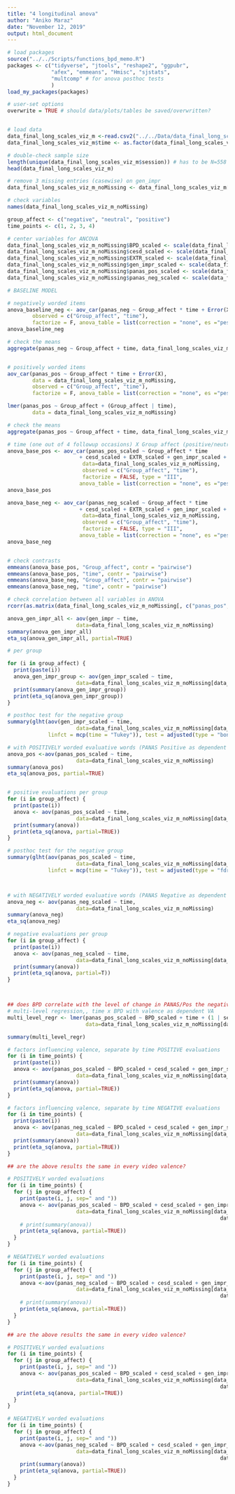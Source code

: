 ```yaml
---
title: "4 longitudinal anova"
author: "Aniko Maraz"
date: "November 12, 2019"
output: html_document
---
```




```r
# load packages
source("../../Scripts/functions_bpd_memo.R")
packages <- c("tidyverse", "jtools", "reshape2", "ggpubr", 
              "afex", "emmeans", "Hmisc", "sjstats", 
              "multcomp" # for anova posthoc tests
              )
load_my_packages(packages)

# user-set options
overwrite = TRUE # should data/plots/tables be saved/overwritten?


# load data
data_final_long_scales_viz_m <-read.csv2("../../Data/data_final_long_scales_viz_m.csv")
data_final_long_scales_viz_m$time <- as.factor(data_final_long_scales_viz_m$time)

# double-check sample size
length(unique(data_final_long_scales_viz_m$session)) # has to be N=558
head(data_final_long_scales_viz_m)

# remove 3 missing entries (casewise) on gen_impr
data_final_long_scales_viz_m_noMissing <- data_final_long_scales_viz_m[!is.na(data_final_long_scales_viz_m$gen_impr), ]

# check variables
names(data_final_long_scales_viz_m_noMissing)

```

```r
group_affect <- c("negative", "neutral", "positive")
time_points <- c(1, 2, 3, 4)

```


```r
# center variables for ANCOVA
data_final_long_scales_viz_m_noMissing$BPD_scaled <- scale(data_final_long_scales_viz_m_noMissing$BPD, center = TRUE, scale = TRUE)
data_final_long_scales_viz_m_noMissing$cesd_scaled <- scale(data_final_long_scales_viz_m_noMissing$cesd, center = TRUE, scale = TRUE)
data_final_long_scales_viz_m_noMissing$EXTR_scaled <- scale(data_final_long_scales_viz_m_noMissing$EXTR, center = TRUE, scale = TRUE)
data_final_long_scales_viz_m_noMissing$gen_impr_scaled <- scale(data_final_long_scales_viz_m_noMissing$gen_impr, center = TRUE, scale = TRUE)
data_final_long_scales_viz_m_noMissing$panas_pos_scaled <- scale(data_final_long_scales_viz_m_noMissing$panas_pos, center = TRUE, scale = TRUE)
data_final_long_scales_viz_m_noMissing$panas_neg_scaled <- scale(data_final_long_scales_viz_m_noMissing$panas_neg, center = TRUE, scale = TRUE)

```

```r
# BASELINE MODEL

# negatively worded items
anova_baseline_neg <- aov_car(panas_neg ~ Group_affect * time + Error(X), data = data_final_long_scales_viz_m_noMissing, 
        observed = c("Group_affect", "time"), 
        factorize = F, anova_table = list(correction = "none", es ="pes"))
anova_baseline_neg

# check the means
aggregate(panas_neg ~ Group_affect + time, data_final_long_scales_viz_m_noMissing, mean)


# positively worded items
aov_car(panas_pos ~ Group_affect * time + Error(X),
        data = data_final_long_scales_viz_m_noMissing,
        observed = c("Group_affect", "time"), 
        factorize = F, anova_table = list(correction = "none", es ="pes"))

lmer(panas_pos ~ Group_affect + (Group_affect | time),
        data = data_final_long_scales_viz_m_noMissing)

# check the means
aggregate(panas_pos ~ Group_affect + time, data_final_long_scales_viz_m_noMissing, mean)

```

```r
# time (one out of 4 followup occasions) X Group affect (positive/neutral/negative) and PANAS Pos/Neg as dependent variable (taking 4 values measured at each followup occasion)
anova_base_pos <- aov_car(panas_pos_scaled ~ Group_affect * time 
                       + cesd_scaled + EXTR_scaled + gen_impr_scaled + BPD_scaled + Error(X), 
                        data=data_final_long_scales_viz_m_noMissing, 
                        observed = c("Group_affect", "time"),
                        factorize = FALSE, type = "III", 
                       anova_table = list(correction = "none", es ="pes"))
anova_base_pos

anova_base_neg <- aov_car(panas_neg_scaled ~ Group_affect * time 
                       + cesd_scaled + EXTR_scaled + gen_impr_scaled + BPD_scaled + Error(X), 
                        data=data_final_long_scales_viz_m_noMissing, 
                        observed = c("Group_affect", "time"),
                        factorize = FALSE, type = "III", 
                       anova_table = list(correction = "none", es ="pes"))
anova_base_neg 


# check contrasts
emmeans(anova_base_pos, "Group_affect", contr = "pairwise") 
emmeans(anova_base_pos, "time", contr = "pairwise") 
emmeans(anova_base_neg, "Group_affect", contr = "pairwise") 
emmeans(anova_base_neg, "time", contr = "pairwise") 


```



```r
# check correlation between all variables in ANOVA 
rcorr(as.matrix(data_final_long_scales_viz_m_noMissing[, c("panas_pos", "panas_neg", "cesd", "gen_impr", "EXTR", "BPD")]))

```

```r
anova_gen_impr_all <- aov(gen_impr ~ time,
                      data=data_final_long_scales_viz_m_noMissing)
summary(anova_gen_impr_all)
eta_sq(anova_gen_impr_all, partial=TRUE)

# per group 

for (i in group_affect) {
  print(paste(i))
  anova_gen_impr_group <- aov(gen_impr_scaled ~ time,
                      data=data_final_long_scales_viz_m_noMissing[data_final_long_scales_viz_m_noMissing$Group_affect == i, ])
  print(summary(anova_gen_impr_group))
  print(eta_sq(anova_gen_impr_group))
}

# posthoc test for the negative group
summary(glht(aov(gen_impr_scaled ~ time,
                      data=data_final_long_scales_viz_m_noMissing[data_final_long_scales_viz_m_noMissing$Group_affect == "negative", ]),
             linfct = mcp(time = "Tukey")), test = adjusted(type = "bonferroni"))

```

```r
# with POSITIVELY worded evaluative words (PANAS Positive as dependent VA)
anova_pos <-aov(panas_pos_scaled ~ time,
                      data=data_final_long_scales_viz_m_noMissing)
summary(anova_pos)
eta_sq(anova_pos, partial=TRUE)


# positive evaluations per group
for (i in group_affect) {
  print(paste(i))
  anova <- aov(panas_pos_scaled ~ time,
                      data=data_final_long_scales_viz_m_noMissing[data_final_long_scales_viz_m_noMissing$Group_affect == i, ])
  print(summary(anova))
  print(eta_sq(anova, partial=TRUE))
}

# posthoc test for the negative group
summary(glht(aov(panas_pos_scaled ~ time,
                      data=data_final_long_scales_viz_m_noMissing[data_final_long_scales_viz_m_noMissing$Group_affect == "negative", ]),
             linfct = mcp(time = "Tukey")), test = adjusted(type = "fdr"))



# with NEGATIVELY worded evaluative words (PANAS Negative as dependent VA)
anova_neg <- aov(panas_neg_scaled ~ time,
                      data=data_final_long_scales_viz_m_noMissing)
summary(anova_neg)
eta_sq(anova_neg)

# negative evaluations per group
for (i in group_affect) {
  print(paste(i))
  anova <- aov(panas_neg_scaled ~ time,
                      data=data_final_long_scales_viz_m_noMissing[data_final_long_scales_viz_m_noMissing$Group_affect == i, ])
  print(summary(anova))
  print(eta_sq(anova, partial=T))
}



## does BPD correlate with the level of change in PANAS/Pos the negative group? 
# multi-level regression,, time x BPD with valence as dependent VA
multi_level_regr <- lmer(panas_pos_scaled ~ BPD_scaled + time + (1 | session), 
                         data=data_final_long_scales_viz_m_noMissing[data_final_long_scales_viz_m_noMissing$Group_affect == "negative", ])

summary(multi_level_regr)

```

```r

# factors influencing valence, separate by time POSITIVE evaluations
for (i in time_points) {
  print(paste(i))
  anova <- aov(panas_pos_scaled ~ BPD_scaled + cesd_scaled + gen_impr_scaled + EXTR_scaled, 
                      data=data_final_long_scales_viz_m_noMissing[data_final_long_scales_viz_m_noMissing$time == i, ])
  print(summary(anova))
  print(eta_sq(anova, partial=TRUE))
}

# factors influencing valence, separate by time NEGATIVE evaluations
for (i in time_points) {
  print(paste(i))
  anova <- aov(panas_neg_scaled ~ BPD_scaled + cesd_scaled + gen_impr_scaled + EXTR_scaled, 
                      data=data_final_long_scales_viz_m_noMissing[data_final_long_scales_viz_m_noMissing$time == i, ])
  print(summary(anova))
  print(eta_sq(anova, partial=TRUE))
}

```

```r
## are the above results the same in every video valence? 

# POSITIVELY worded evaluations
for (i in time_points) {
  for (j in group_affect) {
    print(paste(i, j, sep=" and "))
    anova <- aov(panas_pos_scaled ~ BPD_scaled + cesd_scaled + gen_impr_scaled + EXTR_scaled, 
                      data=data_final_long_scales_viz_m_noMissing[data_final_long_scales_viz_m_noMissing$time == i &
                                                                    data_final_long_scales_viz_m_noMissing$Group_affect == j , ])
    # print(summary(anova))
    print(eta_sq(anova, partial=TRUE))
  }
}

# NEGATIVELY worded evaluations
for (i in time_points) {
  for (j in group_affect) {
    print(paste(i, j, sep=" and "))
    anova <-aov(panas_neg_scaled ~ BPD_scaled + cesd_scaled + gen_impr_scaled + EXTR_scaled, 
                      data=data_final_long_scales_viz_m_noMissing[data_final_long_scales_viz_m_noMissing$time == i &
                                                                    data_final_long_scales_viz_m_noMissing$Group_affect == j , ])
    # print(summary(anova))
    print(eta_sq(anova, partial=TRUE))
  }
}

```

```r
## are the above results the same in every video valence? 

# POSITIVELY worded evaluations
for (i in time_points) {
  for (j in group_affect) {
    print(paste(i, j, sep=" and "))
    anova <- aov(panas_pos_scaled ~ BPD_scaled + cesd_scaled + gen_impr_scaled + EXTR_scaled, 
                      data=data_final_long_scales_viz_m_noMissing[data_final_long_scales_viz_m_noMissing$time == i &
                                                                    data_final_long_scales_viz_m_noMissing$Group_affect == j , ])
   print(eta_sq(anova, partial=TRUE))
  }
}

# NEGATIVELY worded evaluations
for (i in time_points) {
  for (j in group_affect) {
    print(paste(i, j, sep=" and "))
    anova <-aov(panas_neg_scaled ~ BPD_scaled + cesd_scaled + gen_impr_scaled + EXTR_scaled, 
                      data=data_final_long_scales_viz_m_noMissing[data_final_long_scales_viz_m_noMissing$time == i &
                                                                    data_final_long_scales_viz_m_noMissing$Group_affect == j , ])
    print(summary(anova))
    print(eta_sq(anova, partial=TRUE))
  }
}

```








